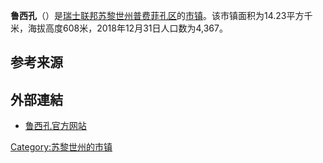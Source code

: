 {{Infobox settlement
| name = 鲁西孔
| native_name = {{lang|de|Russikon}}
| settlement_type = [[市镇_(瑞士)|瑞士市镇]]
| image_skyline = Russikon preghejo 015.jpg
| image_caption = 鲁西孔风光
| image_seal = Russikon-blazon.svg
| image_map = Karte Gemeinde Russikon 2016.png
| map_caption = 鲁西孔在普费菲孔区的位置
| pushpin_map = Switzerland
| pushpin_relief = Switzerland relief location map.jpg
| pushpin_label_position = bottom
| pushpin_map_caption = 鲁西孔在瑞士的位置
| subdivision_type = 国家
| subdivision_name = {{CHE}}
| subdivision_type1 = [[瑞士行政区划|州]]
| subdivision_name1 = [[File:Flag_of_Canton_of_Zürich.svg|16px]] [[苏黎世州|苏黎世州]]
| subdivision_type2 = [[区_(瑞士)|区]]
| subdivision_name2 = [[普费菲孔区|普费菲孔区]]
| elevation_m = 608
| area_total_km2 = 14.23
| population_as_of = 2018年12月31日
| population_footnotes = <ref>{{cite web|url=https://www.bfs.admin.ch/bfs/de/home/statistiken/bevoelkerung.assetdetail.7966022.html|title=Ständige Wohnbevölkerung nach Staatsangehörigkeitskategorie, Geschlecht und Gemeinde, Provisorische Jahresergebnisse, 2018|trans_title=瑞士联邦2018年按国籍、性别和市镇划分的常住人口统计表|date=2019-04-09|publisher=[[瑞士联邦统计署|瑞士联邦统计署]]|language=de}}</ref>
| population_total = 4367
| population_density_km2 = auto
| timezone = [[欧洲中部时间|CET]]
| utc_offset = +1
| timezone_DST = [[欧洲中部夏令时间|CEST]]
| utc_offset_DST = +2
| coordinates = {{coord|47|23|44|N|8|46|40|E|region:|display=inline,title}}
| postal_code_type = [[瑞士邮政编码系统|邮政编码]]
| postal_code = 8322, 8332
| blank_name = [[瑞士市镇官方编号|官方编号]]
| blank_info = 0178
| website = {{url|www.russikon.ch}}
}}

'''鲁西孔'''（{{lang-de|Russikon}}）是[[瑞士联邦|瑞士联邦]][[苏黎世州|苏黎世州]][[普费菲孔区|普费菲孔区]]的[[市镇_(瑞士)|市镇]]。该市镇面积为14.23平方千米，海拔高度608米，2018年12月31日人口数为4,367。

== 参考来源 ==
{{reflist}}

== 外部連結 ==
* [http://www.russikon.ch 鲁西孔官方网站] {{de icon}}

{{苏黎世州区划}}
{{Switzerland-geo-stub}}
{{DEFAULTSORT:Russikon}}
[[Category:苏黎世州的市镇|Category:苏黎世州的市镇]]